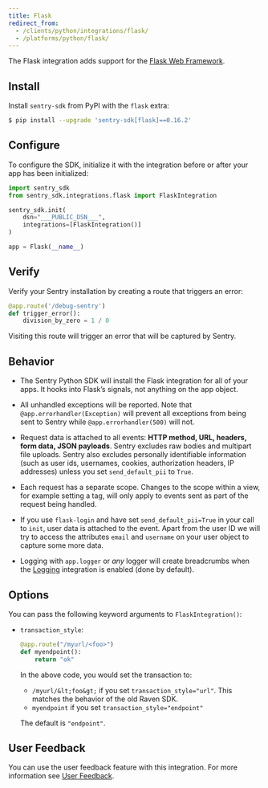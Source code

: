 ```yaml
---
title: Flask
redirect_from:
  - /clients/python/integrations/flask/
  - /platforms/python/flask/
---
```


The Flask integration adds support for the [Flask Web Framework](http://flask.pocoo.org/).

## Install

Install `sentry-sdk` from PyPI with the `flask` extra:

```bash
$ pip install --upgrade 'sentry-sdk[flask]==0.16.2'
```

## Configure

To configure the SDK, initialize it with the integration before or after your app has been initialized:

```python
import sentry_sdk
from sentry_sdk.integrations.flask import FlaskIntegration

sentry_sdk.init(
    dsn="___PUBLIC_DSN___",
    integrations=[FlaskIntegration()]
)

app = Flask(__name__)
```

## Verify

Verify your Sentry installation by creating a route that triggers an error:

```py
@app.route('/debug-sentry')
def trigger_error():
    division_by_zero = 1 / 0
```

Visiting this route will trigger an error that will be captured by Sentry.

## Behavior

- The Sentry Python SDK will install the Flask integration for all of your apps. It hooks into Flask’s signals, not anything on the app object.

- All unhandled exceptions will be reported. Note that `@app.errorhandler(Exception)` will prevent all exceptions from being sent to Sentry while `@app.errorhandler(500)` will not.

- Request data is attached to all events: **HTTP method, URL, headers, form data, JSON payloads**. Sentry excludes raw bodies and multipart file uploads. Sentry also excludes personally identifiable information (such as user ids, usernames, cookies, authorization headers, IP addresses) unless you set `send_default_pii` to `True`.

- Each request has a separate scope. Changes to the scope within a view, for example setting a tag, will only apply to events sent as part of the request being handled.

- If you use `flask-login` and have set `send_default_pii=True` in your
  call to `init`, user data is attached to the event. Apart from the user ID
  we will try to access the attributes `email` and `username` on your user
  object to capture some more data.

- Logging with `app.logger` or _any_ logger will create breadcrumbs when
  the [Logging](/platforms/python/guides/logging/)
  integration is enabled (done by default).

## Options

You can pass the following keyword arguments to `FlaskIntegration()`:

- `transaction_style`:

  ```python
  @app.route("/myurl/<foo>")
  def myendpoint():
      return "ok"
  ```

  In the above code, you would set the transaction to:

  - `/myurl/&lt;foo&gt;` if you set `transaction_style="url"`. This matches the behavior of the old Raven SDK.
  - `myendpoint` if you set `transaction_style="endpoint"`

  The default is `"endpoint"`.

## User Feedback

You can use the user feedback feature with this integration. For more information see [User Feedback](enriching-error-data/user-feedback/).
